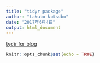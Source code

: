 ```yaml
---
title: "tidyr package"
author: "takuto kotsubo"
date: "2017年6月4日"
output: html_document
---
```


[tydir for blog](http://uribo.hatenablog.com/entry/2015/12/01/055000)

```r
knitr::opts_chunk$set(echo = TRUE)
```
